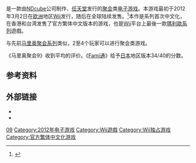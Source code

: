 {{NoteTA
| G1=Games
| G2=Mario
}}

{{vgname|瑪利歐派對9|ja=マリオパーティ9|en=Mario Party 9|cn=马里奥聚会9|tw=瑪利歐派對9}}是一款由[[NDcube|NDcube]]公司制作、[[任天堂|任天堂]]发行的[[聚会|聚会]]类[[电子游戏|电子游戏]]。本游戏最初于2012年3月2日在[[欧洲|欧洲]]地区[[Wii|Wii]]发行，随后在全球陆续发售。<ref name="gamefaqs">{{cite web| url = http://www.gamefaqs.com/wii/632974-mario-party-9/data| title = Release information| publisher = [[GameFAQs|GameFAQs]]| date = | accessdate = 2016-07-19| language = en| archive-date = 2016-09-18| archive-url = https://web.archive.org/web/20160918011917/http://www.gamefaqs.com/wii/632974-mario-party-9/data| dead-url = no}}</ref>本作是系列首次中文化，在香港和台湾发售了官方繁体中文版本的游戏，也是[[Wii|Wii]]平台上最後一款[[瑪利歐系列|瑪利歐系列]]遊戲。

与先前[[马里奥聚会系列|马里奥聚会系列]]类似，2至4个玩家可以进行聚会类游戏。

《马里奥聚会9》收到平均的评价。《[[Fami通|Fami通]]》给予[[日本|日本]]地区版本34/40的分数。

== 参考资料 ==
{{Reflist}}

== 外部链接 ==
* {{Official|http://www.nintendo.com.hk/ssqj/index.html}}{{zh-hk}}
* {{Official|https://www.nintendo.co.jp/wii/ssqj/}}{{ja}}
{{瑪利歐派對系列}}

{{DEFAULTSORT:Mario Party 9}}
[[Category:瑪利歐派對系列|09]]
[[Category:2012年电子游戏|Category:2012年电子游戏]]
[[Category:Wii遊戲|Category:Wii遊戲]]
[[Category:Wii独占游戏|Category:Wii独占游戏]]
[[Category:官方繁体中文化游戏|Category:官方繁体中文化游戏]]

{{Nintendo-stub}}
